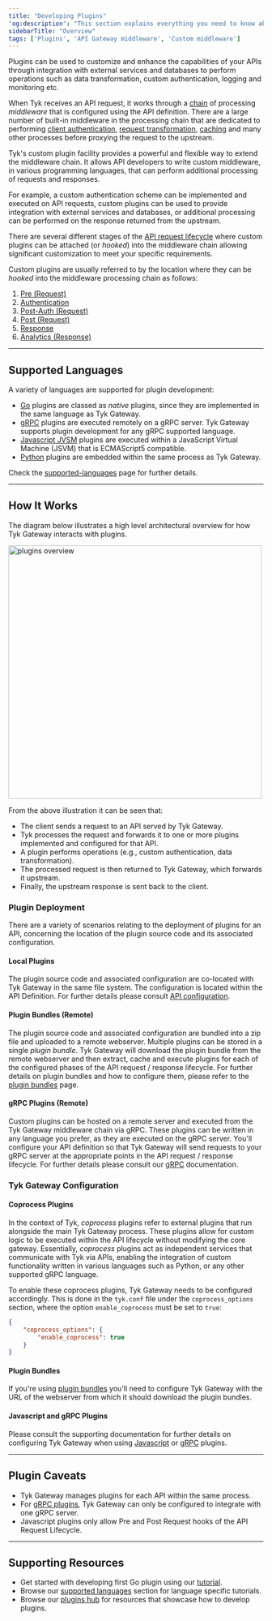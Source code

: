 ```yaml
---
title: "Developing Plugins"
'og:description': "This section explains everything you need to know about developing your own plugins. This page gives an overview of plugins and provides links to the appropriate documentation."
sidebarTitle: "Overview"
tags: ['Plugins', 'API Gateway middleware', 'Custom middleware']
---
```


Plugins can be used to customize and enhance the capabilities of your APIs through integration with external services and databases to perform operations such as data transformation, custom authentication, logging and monitoring etc.

When Tyk receives an API request, it works through a [chain](/middleware-execution-order) of processing *middleware* that is configured using the API definition. There are a large number of built-in middleware in the processing chain that are dedicated to performing [client authentication](/api-management/authentication-authorization), [request transformation](/advanced-configuration/transform-traffic), [caching](/basic-config-and-security/reduce-latency/caching) and many other processes before proxying the request to the upstream.

Tyk's custom plugin facility provides a powerful and flexible way to extend the middleware chain. It allows API developers to write custom middleware, in various programming languages, that can perform additional processing of requests and responses.

For example, a custom authentication scheme can be implemented and executed on API requests, custom plugins can be used to provide integration with external services and databases, or additional processing can be performed on the response returned from the upstream.

There are several different stages of the [API request lifecycle](/concepts/middleware-execution-order) where custom plugins can be attached (or *hooked*) into the middleware chain allowing significant customization to meet your specific requirements.

Custom plugins are usually referred to by the location where they can be *hooked* into the middleware processing chain as follows:

1. [Pre (Request)](/plugins/plugin-types/request-plugins)
2. [Authentication](/plugins/plugin-types/auth-plugins/auth-plugins)
3. [Post-Auth (Request)](/plugins/plugin-types/request-plugins)
4. [Post (Request)](/plugins/plugin-types/request-plugins)
5. [Response](/plugins/plugin-types/response-plugins)
6. [Analytics (Response)](/plugins/plugin-types/analytics-plugins)


--- 

## Supported Languages

A variety of languages are supported for plugin development:

- [Go](/plugins/supported-languages/golang) plugins are classed as *native* plugins, since they are implemented in the same language as Tyk Gateway.  
- [gRPC](/plugins/supported-languages/rich-plugins/grpc) plugins are executed remotely on a gRPC server. Tyk Gateway supports plugin development for any gRPC supported language.
- [Javascript JVSM](/plugins/supported-languages/javascript-middleware) plugins are executed within a JavaScript Virtual Machine (JSVM) that is ECMAScript5 compatible.
- [Python](/plugins/supported-languages/rich-plugins/python/python) plugins are embedded within the same process as Tyk Gateway.

Check the [supported-languages](/plugins/supported-languages) page for further details.

---

## How It Works

The diagram below illustrates a high level architectural overview for how Tyk Gateway interacts with plugins.

<img src="/img/plugins/plugins_overview.svg" alt="plugins overview" width="500px" />

From the above illustration it can be seen that:

- The client sends a request to an API served by Tyk Gateway.
- Tyk processes the request and forwards it to one or more plugins implemented and configured for that API.
- A plugin performs operations (e.g., custom authentication, data transformation).
- The processed request is then returned to Tyk Gateway, which forwards it upstream.
- Finally, the upstream response is sent back to the client.

### Plugin Deployment

There are a variety of scenarios relating to the deployment of plugins for an API, concerning the location of the plugin source code and its associated configuration.

#### Local Plugins

The plugin source code and associated configuration are co-located with Tyk Gateway in the same file system. The configuration is located within the API Definition. For further details please consult [API configuration](/product-stack/tyk-gateway/advanced-configurations/plugins/api-config/overview).

#### Plugin Bundles (Remote)

The plugin source code and associated configuration are bundled into a zip file and uploaded to a remote webserver. Multiple plugins can be stored in a single *plugin bundle*. Tyk Gateway will download the plugin bundle from the remote webserver and then extract, cache and execute plugins for each of the configured phases of the API request / response lifecycle. For further details on plugin bundles and how to configure them, please refer to the [plugin bundles](/plugins/how-to-serve-plugins/plugin-bundles) page.

#### gRPC Plugins (Remote)

Custom plugins can be hosted on a remote server and executed from the Tyk Gateway middleware chain via gRPC. These plugins can be written in any language you prefer, as they are executed on the gRPC server. You'll configure your API definition so that Tyk Gateway will send requests to your gRPC server at the appropriate points in the API request / response lifecycle. For further details please consult our [gRPC](/plugins/supported-languages/rich-plugins/grpc) documentation.

### Tyk Gateway Configuration

#### Coprocess Plugins

In the context of Tyk, *coprocess* plugins refer to external plugins that run alongside the main Tyk Gateway process. These plugins allow for custom logic to be executed within the API lifecycle without modifying the core gateway. Essentially, *coprocess* plugins act as independent services that communicate with Tyk via APIs, enabling the integration of custom functionality written in various languages such as Python, or any other supported gRPC language.

To enable these coprocess plugins, Tyk Gateway needs to be configured accordingly. This is done in the `tyk.conf` file under the `coprocess_options` section, where the option `enable_coprocess` must be set to `true`:

```json
{
    "coprocess_options": {
        "enable_coprocess": true
    }
}
```

#### Plugin Bundles

If you're using [plugin bundles](/plugins/how-to-serve-plugins/plugin-bundles#gateway-configuration) you'll need to configure Tyk Gateway with the URL of the webserver from which it should download the plugin bundles.

#### Javascript and gRPC Plugins

Please consult the supporting documentation for further details on configuring Tyk Gateway when using [Javascript](/plugins/supported-languages/javascript-middleware#enabling-the-javascript-virtual-machine-jsvm) or [gRPC](/plugins/supported-languages/rich-plugins/grpc/write-grpc-plugin#configure-tyk-gateway) plugins.

---

## Plugin Caveats

- Tyk Gateway manages plugins for each API within the same process.
- For [gRPC plugins](/plugins/supported-languages/rich-plugins/grpc), Tyk Gateway can only be configured to integrate with one gRPC server.
- Javascript plugins only allow Pre and Post Request hooks of the API Request Lifecycle.

---

## Supporting Resources

- Get started with developing first Go plugin using our [tutorial](/plugins/tutorials/quick-starts/go/quickstart).
- Browse our [supported languages](/plugins/supported-languages) section for language specific tutorials.
- Browse our [plugins hub](/plugins/plugin-hub) for resources that showcase how to develop plugins.

  
